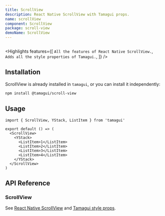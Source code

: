 ```yaml
---
title: ScrollView
description: React Native ScrollView with Tamagui props.
name: scrollView
component: ScrollView
package: scroll-view
demoName: ScrollView
---
```


<HeroContainer>
  <ScrollViewDemo />
</HeroContainer>

```tsx hero template=ScrollView

```

<Highlights
  features={[
    `All the features of React Native ScrollView.`,
    `Adds all the style properties of Tamagui.`,
  ]}
/>

## Installation

ScrollView is already installed in `tamagui`, or you can install it independently:

```bash
npm install @tamagui/scroll-view
```

## Usage

```tsx
import { ScrollView, YStack, ListItem } from 'tamagui'

export default () => (
  <ScrollView>
    <YStack>
      <ListItem>1</ListItem>
      <ListItem>2</ListItem>
      <ListItem>3</ListItem>
      <ListItem>4</ListItem>
    </YStack>
  </ScrollView>
)
```

## API Reference

### ScrollView

See [React Native ScrollView](https://reactnative.dev/docs/scrollview) and [Tamagui style props](https://tamagui.dev/docs/intro/props).

